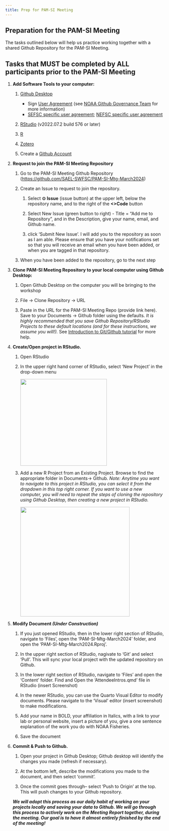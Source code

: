 ```yaml
---
title: Prep for PAM-SI Meeting
---
```


## Preparation for the PAM-SI Meeting

The tasks outlined below will help us practice working together with a shared Github Repository for the PAM-SI Meeting.

## Tasks that MUST be completed by ALL participants prior to the PAM-SI Meeting

1.  **Add Software Tools to your computer:**

    1.  [Github Desktop](https://desktop.github.com/){target="_blank"}

        -   Sign [User Agreement](https://drive.google.com/file/d/1yP0mLpD5d5rsgNv5-_Z6OWpwhLROjxMg/view){target="_blank"} (see [NOAA Github Governance Team](https://sites.google.com/noaa.gov/nmfs-st-github-governance-team/github-users){target="_blank"} for more information)
        -   [SEFSC specific user agreement](https://drive.google.com/file/d/1HQBJFCa55inDFNdB-TEYkEw6h0rUPAG0/view){target="_blank"}; [NEFSC specific user agreement](https://drive.google.com/file/d/1YBD_tZQ0zTjG6FkClegp2N-joDjB8tBg/view?usp=drive_link)

    2.  [RStudio](https://www.rstudio.com/products/rstudio/download/#download){target="_blank"} (v2022.07.2 build 576 or later)

    3.  [R](https://www.r-project.org/){target="_blank"}

    4.  [Zotero](https://www.zotero.org/){target="_blank"}

    5.  Create a [Github Account](https://github.com/){target="_blank"}

2.  **Request to join the PAM-SI Meeting Repository**

    1.  Go to the PAM-SI Meeting Github Repository (<https://github.com/SAEL-SWFSC/PAM-SI-Mtg-March2024>)

    2.  Create an Issue to request to join the repository.

        1.  Select **⊙ Issue** (issue button) at the upper left, below the repository name, and to the right of the **\<\>Code** button

        2.  Select New Issue (green button to right) - Title = "Add me to Repository", and in the Description, give your name, email, and Github name.

        3.  click 'Submit New Issue'. I will add you to the repository as soon as I am able. Please ensure that you have your notifications set so that you will receive an email when you have been added, or when you are tagged in that repository.

    3.  When you have been added to the repository, go to the next step

3.  **Clone PAM-SI Meeting Repository to your local computer using Github Desktop:**

    1.  Open Github Desktop on the computer you will be bringing to the workshop

    2.  File -\> Clone Repository -\> URL

    3.  Paste in the URL for the PAM-SI Meeting Repo (provide link here). Save to your Documents -\> Github folder using the defaults. *It is highly recommended that you save Github Repository/RStudio Projects to these default locations (and for these instructions, we assume you will!).* See [Introduction to Git/Github tutorial](https://rverse-tutorials.github.io/PSAW-2022/){target="_blank"} for more help.

4.  **Create/Open project in RStudio.**

    1.  Open RStudio

    2.  In the upper right hand corner of RStudio, select 'New Project' in the drop-down menu

        ![](images/rstudio-newProject.JPG){width="274"}

    3.  Add a new R Project from an Existing Project. Browse to find the appropriate folder in Documents-\> Github. *Note: Anytime you want to navigate to this project in RStudio, you can select it from the dropdown in this top right corner. If you want to use a new computer, you will need to repeat the steps of cloning the repository using Github Desktop, then creating a new project in RStudio.*

        ![](images/Rstudio-CreatefromExistingDir.JPG){width="346"}

5.  **Modify Document *(Under Construction)***

    1.  If you just opened RStudio, then in the lower right section of RStudio, navigate to 'Files', open the 'PAM-SI-Mtg-March2024' folder, and open the 'PAM-SI-Mtg-March2024.Rproj'.

    2.  In the upper right section of RStudio, nagivate to 'Git' and select 'Pull'. This will sync your local project with the updated repository on Github.

    3.  In the lower right section of RStudio, navigate to 'Files' and open the 'Content' folder. Find and Open the 'AttendeeIntros.qmd' file in RStudio (insert Screenshot)

    4.  In the newer RStudio, you can use the Quarto Visual Editor to modify documents. Please navigate to the 'Visual' editor (insert screenshot) to make modifications.

    5.  Add your name in BOLD, your affiliation in Italics, with a link to your lab or personal website, insert a picture of you, give a one sentence explanation of the work you do with NOAA Fisheries.

    6.  Save the document

6.  **Commit & Push to Github.**

    1.  Open your project in Github Desktop; Github desktop will identify the changes you made (refresh if necessary).

    2.  At the bottom left, describe the modifications you made to the document, and then select 'commit'.

    3.  Once the commit goes through-- select 'Push to Origin' at the top. This will push changes to your Github repository.

    ***We will adopt this process as our daily habit of working on your projects locally and saving your data to Github. We will go through this process to actively work on the Meeting Report together, during the meeting. Our goal is to have it almost entirely finished by the end of the meeting!***
